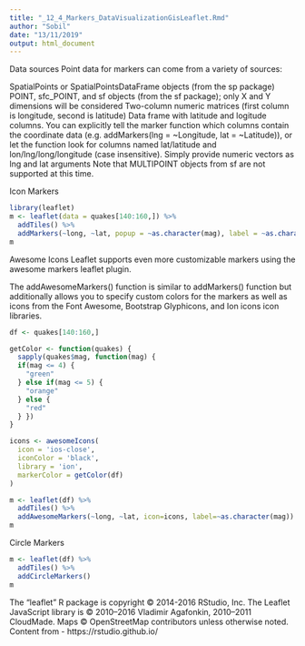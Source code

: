 ```yaml
---
title: "_12_4_Markers_DataVisualizationGisLeaflet.Rmd"
author: "Sobil"
date: "13/11/2019"
output: html_document
---
```


Data sources
Point data for markers can come from a variety of sources:

SpatialPoints or SpatialPointsDataFrame objects (from the sp package)
POINT, sfc_POINT, and sf objects (from the sf package); only X and Y dimensions will be considered
Two-column numeric matrices (first column is longitude, second is latitude)
Data frame with latitude and logitude columns. You can explicitly tell the marker function which columns contain the coordinate data (e.g. addMarkers(lng = ~Longitude, lat = ~Latitude)), or let the function look for columns named lat/latitude and lon/lng/long/longitude (case insensitive).
Simply provide numeric vectors as lng and lat arguments
Note that MULTIPOINT objects from sf are not supported at this time.

Icon Markers

```r
library(leaflet)
m <- leaflet(data = quakes[140:160,]) %>% 
  addTiles() %>%
  addMarkers(~long, ~lat, popup = ~as.character(mag), label = ~as.character(mag))
m
```

Awesome Icons
Leaflet supports even more customizable markers using the awesome markers leaflet plugin.

The addAwesomeMarkers() function is similar to addMarkers() function but additionally allows you to specify custom colors for the markers as well as icons from the Font Awesome, Bootstrap Glyphicons, and Ion icons icon libraries.

```r
df <- quakes[140:160,]

getColor <- function(quakes) {
  sapply(quakes$mag, function(mag) {
  if(mag <= 4) {
    "green"
  } else if(mag <= 5) {
    "orange"
  } else {
    "red"
  } })
}

icons <- awesomeIcons(
  icon = 'ios-close',
  iconColor = 'black',
  library = 'ion',
  markerColor = getColor(df)
)

m <- leaflet(df) %>% 
  addTiles() %>%
  addAwesomeMarkers(~long, ~lat, icon=icons, label=~as.character(mag))
m
```

Circle Markers

```r
m <- leaflet(df) %>% 
  addTiles() %>% 
  addCircleMarkers()
m
```




The "leaflet" R package is copyright © 2014-2016 RStudio, Inc.
The Leaflet JavaScript library is © 2010–2016 Vladimir Agafonkin, 2010–2011 CloudMade.
Maps © OpenStreetMap contributors unless otherwise noted.
Content from - https://rstudio.github.io/